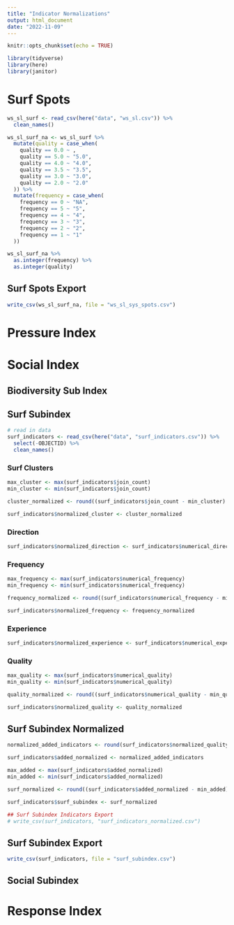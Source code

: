 ```yaml
---
title: "Indicator Normalizations"
output: html_document
date: "2022-11-09"
---
```


```r
knitr::opts_chunk$set(echo = TRUE)

library(tidyverse)
library(here)
library(janitor)
```

# Surf Spots

```r
ws_sl_surf <- read_csv(here("data", "ws_sl.csv")) %>% 
  clean_names()
```

```r
ws_sl_surf_na <- ws_sl_surf %>% 
  mutate(quality = case_when(
    quality == 0.0 ~ ,
    quality == 5.0 ~ "5.0",
    quality == 4.0 ~ "4.0",
    quality == 3.5 ~ "3.5",
    quality == 3.0 ~ "3.0",
    quality == 2.0 ~ "2.0"
  )) %>% 
  mutate(frequency = case_when(
    frequency == 0 ~ "NA",
    frequency == 5 ~ "5",
    frequency == 4 ~ "4",
    frequency == 3 ~ "3",
    frequency == 2 ~ "2",
    frequency == 1 ~ "1"
  ))

ws_sl_surf_na %>% 
  as.integer(frequency) %>% 
  as.integer(quality)
```

## Surf Spots Export

```r
write_csv(ws_sl_surf_na, file = "ws_sl_sys_spots.csv")
```

# Pressure Index

# Social Index

## Biodiversity Sub Index

## Surf Subindex

```r
# read in data
surf_indicators <- read_csv(here("data", "surf_indicators.csv")) %>% 
  select(-OBJECTID) %>% 
  clean_names()
```

### Surf Clusters

```r
max_cluster <- max(surf_indicators$join_count)
min_cluster <- min(surf_indicators$join_count)

cluster_normalized <- round((surf_indicators$join_count - min_cluster) / (max_cluster - min_cluster), 6)

surf_indicators$normalized_cluster <- cluster_normalized
```

### Direction

```r
surf_indicators$normalized_direction <- surf_indicators$numerical_direction
```

### Frequency

```r
max_frequency <- max(surf_indicators$numerical_frequency)
min_frequency <- min(surf_indicators$numerical_frequency)

frequency_normalized <- round((surf_indicators$numerical_frequency - min_frequency) / (max_frequency - min_frequency), 10)

surf_indicators$normalized_frequency <- frequency_normalized
```

### Experience

```r
surf_indicators$normalized_experience <- surf_indicators$numerical_experience
```

### Quality

```r
max_quality <- max(surf_indicators$numerical_quality)
min_quality <- min(surf_indicators$numerical_quality)

quality_normalized <- round((surf_indicators$numerical_quality - min_quality) / (max_quality - min_quality), 10)

surf_indicators$normalized_quality <- quality_normalized
```

## Surf Subindex Normalized

```r
normalized_added_indicators <- round(surf_indicators$normalized_quality + surf_indicators$normalized_experience + surf_indicators$normalized_frequency + surf_indicators$normalized_direction + surf_indicators$normalized_cluster, 10)

surf_indicators$added_normalized <- normalized_added_indicators

max_added <- max(surf_indicators$added_normalized)
min_added <- min(surf_indicators$added_normalized)

surf_normalized <- round((surf_indicators$added_normalized - min_added) / (max_added - min_added), 10)

surf_indicators$surf_subindex <- surf_normalized
```

```r
## Surf Subindex Indicators Export
# write_csv(surf_indicators, "surf_indicators_normalized.csv")
```

## Surf Subindex Export

```r
write_csv(surf_indicators, file = "surf_subindex.csv")
```

## Social Subindex

# Response Index



















